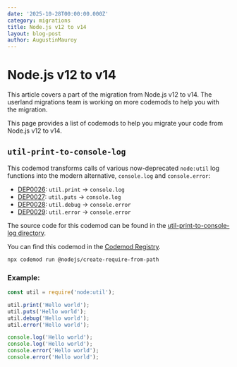 ```yaml
---
date: '2025-10-28T00:00:00.000Z'
category: migrations
title: Node.js v12 to v14
layout: blog-post
author: AugustinMauroy
---
```


# Node.js v12 to v14

<AlertBox level="info" title="!">
  This article covers a part of the migration from Node.js v12 to v14. The
  userland migrations team is working on more codemods to help you with the
  migration.
</AlertBox>

This page provides a list of codemods to help you migrate your code from Node.js v12 to v14.

## `util-print-to-console-log`

This codemod transforms calls of various now-deprecated `node:util` log functions into the modern alternative, `console.log` and `console.error`:

- [DEP0026](https://nodejs.org/api/deprecations.html#DEP0026): `util.print` → `console.log`
- [DEP0027](https://nodejs.org/api/deprecations.html#DEP0027): `util.puts` → `console.log`
- [DEP0028](https://nodejs.org/api/deprecations.html#DEP0028): `util.debug` → `console.error`
- [DEP0029](https://nodejs.org/api/deprecations.html#DEP0029): `util.error` → `console.error`

The source code for this codemod can be found in the [util-print-to-console-log directory](https://github.com/nodejs/userland-migrations/tree/main/recipes/util-print-to-console-log).

You can find this codemod in the [Codemod Registry](https://app.codemod.com/registry/@nodejs/util-print-to-console-log).

```bash
npx codemod run @nodejs/create-require-from-path
```

### Example:

```js displayName="Before"
const util = require('node:util');

util.print('Hello world');
util.puts('Hello world');
util.debug('Hello world');
util.error('Hello world');
```

```js displayName="After"
console.log('Hello world');
console.log('Hello world');
console.error('Hello world');
console.error('Hello world');
```
